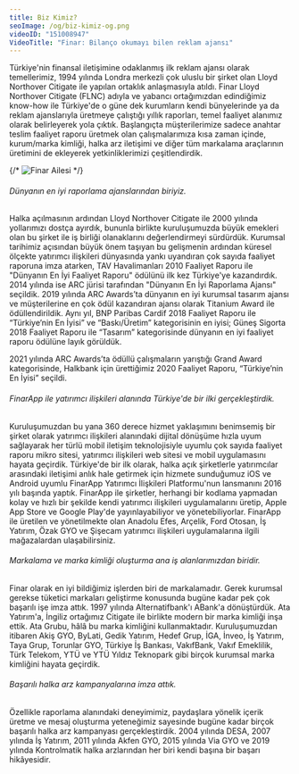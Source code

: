 ```yaml
---
title: Biz Kimiz?
seoImage: /og/biz-kimiz-og.png
videoID: "151008947"
VideoTitle: "Finar: Bilanço okumayı bilen reklam ajansı"
---
```



Türkiye'nin finansal iletişimine odaklanmış ilk reklam ajansı olarak temellerimiz, 1994 yılında Londra merkezli çok uluslu bir şirket olan Lloyd Northover Citigate ile yapılan ortaklık anlaşmasıyla atıldı. Finar Lloyd Northover Citigate (FLNC) adıyla ve yabancı ortağımızdan edindiğimiz know-how ile Türkiye'de o güne dek kurumların kendi bünyelerinde ya da reklam ajanslarıyla üretmeye çalıştığı yıllık raporları, temel faaliyet alanımız olarak belirleyerek yola çıktık. Başlangıçta müşterilerimize sadece anahtar teslim faaliyet raporu üretmek olan çalışmalarımıza kısa zaman içinde, kurum/marka kimliği, halka arz iletişimi ve diğer tüm markalama araçlarının üretimini de ekleyerek yetkinliklerimizi çeşitlendirdik.

{/* ![Finar Ailesi](/src/images/FINARTopluOfis.jpg) */}

<Picture src="/src/images/FINARTopluOfis.jpg" alt="Finar Ailesi" />

###### Dünyanın en iyi raporlama ajanslarından biriyiz.

Halka açılmasının ardından Lloyd Northover Citigate ile 2000 yılında yollarımızı dostça ayırdık, bununla birlikte kuruluşumuzda büyük emekleri olan bu şirket ile iş birliği olanaklarını değerlendirmeyi sürdürdük. Kurumsal tarihimiz açısından büyük önem taşıyan bu gelişmenin ardından küresel ölçekte yatırımcı ilişkileri dünyasında yankı uyandıran çok sayıda faaliyet raporuna imza atarken, TAV Havalimanları 2010 Faaliyet Raporu ile "Dünyanın En İyi Faaliyet Raporu" ödülünü ilk kez Türkiye'ye kazandırdık. 2014 yılında ise ARC jürisi tarafından "Dünyanın En İyi Raporlama Ajansı" seçildik. 2019 yılında ARC Awards’ta dünyanın en iyi kurumsal tasarım ajansı ve müşterilerine en çok ödül kazandıran ajansı olarak Titanium Award ile ödüllendirildik. Aynı yıl, BNP Paribas Cardif 2018 Faaliyet Raporu ile “Türkiye’nin En İyisi” ve “Baskı/Üretim” kategorisinin en iyisi; Güneş Sigorta 2018 Faaliyet Raporu ile “Tasarım” kategorisinde dünyanın en iyi faaliyet raporu ödülüne layık görüldük.

2021 yılında ARC Awards’ta ödüllü çalışmaların yarıştığı Grand Award kategorisinde, Halkbank için ürettiğimiz 2020 Faaliyet Raporu, “Türkiye’nin En İyisi” seçildi.

###### FinarApp ile yatırımcı ilişkileri alanında Türkiye'de bir ilki gerçekleştirdik.

Kuruluşumuzdan bu yana 360 derece hizmet yaklaşımını benimsemiş bir şirket olarak yatırımcı ilişkileri alanındaki dijital dönüşüme hızla uyum sağlayarak her türlü mobil iletişim teknolojisiyle uyumlu çok sayıda faaliyet raporu mikro sitesi, yatırımcı ilişkileri web sitesi ve mobil uygulamasını hayata geçirdik. Türkiye'de bir ilk olarak, halka açık şirketlerle yatırımcılar arasındaki iletişimi anlık hale getirmek için hizmete sunduğumuz iOS ve Android uyumlu FinarApp Yatırımcı İlişkileri Platformu'nun lansmanını 2016 yılı başında yaptık. FinarApp ile şirketler, herhangi bir kodlama yapmadan kolay ve hızlı bir şekilde kendi yatırımcı ilişkileri uygulamalarını üretip, Apple App Store ve Google Play'de yayınlayabiliyor ve yönetebiliyorlar. FinarApp ile üretilen ve yönetilmekte olan Anadolu Efes, Arçelik, Ford Otosan, İş Yatırım, Özak GYO ve Şişecam yatırımcı ilişkileri uygulamalarına ilgili mağazalardan ulaşabilirsiniz.

###### Markalama ve marka kimliği oluşturma ana iş alanlarımızdan biridir.

Finar olarak en iyi bildiğimiz işlerden biri de markalamadır. Gerek kurumsal gerekse tüketici markaları geliştirme konusunda bugüne kadar pek çok başarılı işe imza attık. 1997 yılında Alternatifbank'ı ABank'a dönüştürdük. Ata Yatırım'a, İngiliz ortağımız Citigate ile birlikte modern bir marka kimliği inşa ettik. Ata Grubu, hâlâ bu marka kimliğini kullanmaktadır. Kuruluşumuzdan itibaren Akiş GYO, ByLati, Gedik Yatırım, Hedef Grup, İGA, İnveo, İş Yatırım, Taya Grup, Torunlar GYO, Türkiye İş Bankası, VakıfBank, Vakıf Emeklilik, Türk Telekom, YTÜ ve YTÜ Yıldız Teknopark gibi birçok kurumsal marka kimliğini hayata geçirdik.

###### Başarılı halka arz kampanyalarına imza attık.

Özellikle raporlama alanındaki deneyimimiz, paydaşlara yönelik içerik üretme ve mesaj oluşturma yeteneğimiz sayesinde bugüne kadar birçok başarılı halka arz kampanyası gerçekleştirdik. 2004 yılında DESA, 2007 yılında İş Yatırım, 2011 yılında Akfen GYO, 2015 yılında Via GYO ve 2019 yılında Kontrolmatik halka arzlarından her biri kendi başına bir başarı hikâyesidir.
